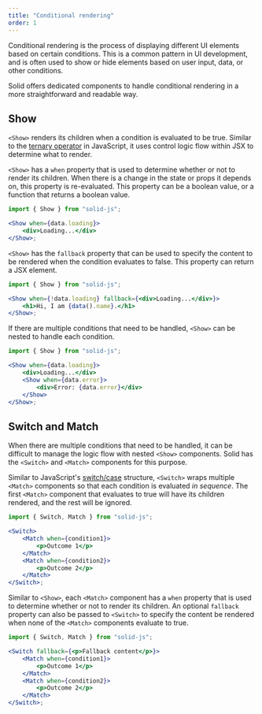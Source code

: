```yaml
---
title: "Conditional rendering"
order: 1
---
```


Conditional rendering is the process of displaying different UI elements based on certain conditions. This is a common pattern in UI development, and is often used to show or hide elements based on user input, data, or other conditions.

Solid offers dedicated components to handle conditional rendering in a more straightforward and readable way.

## Show

`<Show>` renders its children when a condition is evaluated to be true. Similar to the [ternary operator](https://developer.mozilla.org/en-US/docs/Web/JavaScript/Reference/Operators/Conditional_Operator) in JavaScript, it uses control logic flow within JSX to determine what to render.

`<Show>` has a `when` property that is used to determine whether or not to render its children. When there is a change in the state or props it depends on, this property is re-evaluated. This property can be a boolean value, or a function that returns a boolean value.

```jsx
import { Show } from "solid-js";

<Show when={data.loading}>
	<div>Loading...</div>
</Show>;
```

`<Show>` has the `fallback` property that can be used to specify the content to be rendered when the condition evaluates to false. This property can return a JSX element.

```jsx
import { Show } from "solid-js";

<Show when={!data.loading} fallback={<div>Loading...</div>}>
	<h1>Hi, I am {data().name}.</h1>
</Show>;
```

If there are multiple conditions that need to be handled, `<Show>` can be nested to handle each condition.

```jsx
import { Show } from "solid-js";

<Show when={data.loading}>
	<div>Loading...</div>
	<Show when={data.error}>
		<div>Error: {data.error}</div>
	</Show>
</Show>;
```

## Switch and Match

When there are multiple conditions that need to be handled, it can be difficult to manage the logic flow with nested `<Show>` components. Solid has the `<Switch>` and `<Match>` components for this purpose.

Similar to JavaScript's [switch/case](https://developer.mozilla.org/en-US/docs/Web/JavaScript/Reference/Statements/switch) structure, `<Switch>` wraps multiple `<Match>` components so that each condition is evaluated _in sequence_. The first `<Match>` component that evaluates to true will have its children rendered, and the rest will be ignored.

```jsx
import { Switch, Match } from "solid-js";

<Switch>
	<Match when={condition1}>
		<p>Outcome 1</p>
	</Match>
	<Match when={condition2}>
		<p>Outcome 2</p>
	</Match>
</Switch>;
```

Similar to `<Show>`, each `<Match>` component has a `when` property that is used to determine whether or not to render its children. An optional `fallback` property can also be passed to `<Switch>` to specify the content be rendered when none of the `<Match>` components evaluate to true.

```jsx
import { Switch, Match } from "solid-js";

<Switch fallback={<p>Fallback content</p>}>
	<Match when={condition1}>
		<p>Outcome 1</p>
	</Match>
	<Match when={condition2}>
		<p>Outcome 2</p>
	</Match>
</Switch>;
```
